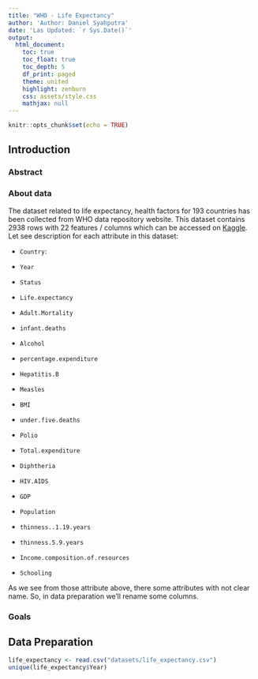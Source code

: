 ```yaml
---
title: "WHO - Life Expectancy"
author: 'Author: Daniel Syahputra'
date: 'Las Updated: `r Sys.Date()`'
output:
  html_document:
    toc: true
    toc_float: true
    toc_depth: 5
    df_print: paged
    theme: united
    highlight: zenburn
    css: assets/style.css
    mathjax: null
---
```


```r
knitr::opts_chunk$set(echo = TRUE)
```

## Introduction {.tabset}

### Abstract

### About data

The dataset related to life expectancy, health factors for 193 countries has been collected from WHO data repository website. This dataset contains 2938 rows with 22 features / columns which can be accessed on [Kaggle](https://www.kaggle.com/kumarajarshi/life-expectancy-who). Let see description for each attribute in this dataset:

-   `Country`:

-   `Year`

-   `Status`

-   `Life.expectancy`

-   `Adult.Mortality`

-   `infant.deaths`

-   `Alcohol`

-   `percentage.expenditure`

-   `Hepatitis.B`

-   `Measles`

-   `BMI`

-   `under.five.deaths`

-   `Polio`

-   `Total.expenditure`

-   `Diphtheria`

-   `HIV.AIDS`

-   `GDP`

-   `Population`

-   `thinness..1.19.years`

-   `thinness.5.9.years`

-   `Income.composition.of.resources`

-   `Schooling`

As we see from those attribute above, there some attributes with not clear name. So, in data preparation we'll rename some columns.

### Goals

## Data Preparation

```r
life_expectancy <- read.csv("datasets/life_expectancy.csv")
unique(life_expectancy$Year)
```
